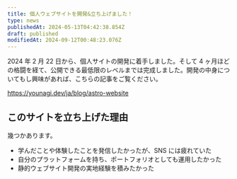 ```yaml
---
title: 個人ウェブサイトを開発&立ち上げました！
type: news
publishedAt: 2024-05-13T04:42:38.854Z
draft: published
modifiedAt: 2024-09-12T00:48:23.076Z
---
```


2024 年 2 月 22 日から、個人サイトの開発に着手しました。そして 4 ヶ月ほどの格闘を経て、公開できる最低限のレベルまでは完成しました。開発の中身についてもし興味があれば、こちらの記事をご覧ください。

https://younagi.dev/ja/blog/astro-website

## このサイトを立ち上げた理由

幾つかあります。

- 学んだことや体験したことを発信したかったが、SNS には疲れていた
- 自分のプラットフォームを持ち、ポートフォリオとしても運用したかった
- 静的ウェブサイト開発の実地経験を積みたかった
